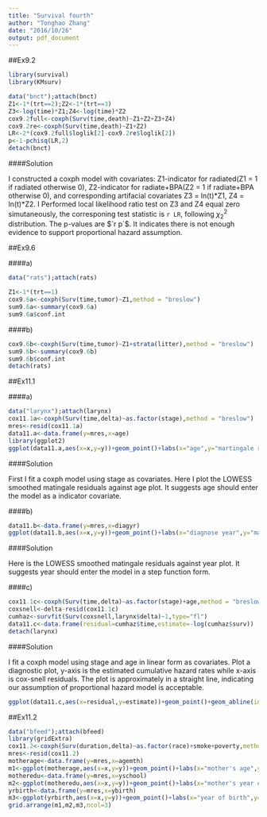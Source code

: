 ```yaml
---
title: "Survival fourth"
author: "Tonghao Zhang"
date: "2016/10/26"
output: pdf_document
---
```


##Ex9.2
```r
library(survival)
library(KMsurv)

data("bnct");attach(bnct)
Z1<-1*(trt==2);Z2<-1*(trt==3)
Z3<-log(time)*Z1;Z4<-log(time)*Z2
cox9.2full<-coxph(Surv(time,death)~Z1+Z2+Z3+Z4)
cox9.2re<-coxph(Surv(time,death)~Z1+Z2)
LR<-2*(cox9.2full$loglik[2]-cox9.2re$loglik[2])
p<-1-pchisq(LR,2)
detach(bnct)
```

####Solution 

I constructed a coxph model with covariates: Z1-indicator for radiated(Z1 = 1 if radiated otherwise 0), Z2-indicator for radiate+BPA(Z2 = 1 if radiate+BPA otherwise 0), and corresponding artifacial covariates Z3 = ln(t)\*Z1, Z4 = ln(t)\*Z2. I Performed local likelihood ratio test on Z3 and Z4 equal zero simutaneously, the corresponing test statistic is `r LR`, following $\chi^2_2$ distribution. The p-values are $`r p`$. It indicates there is not enough evidence to support proportional hazard assumption.



##Ex9.6

####a)
```r
data("rats");attach(rats)

Z1<-1*(trt==1)
cox9.6a<-coxph(Surv(time,tumor)~Z1,method = "breslow")
sum9.6a<-summary(cox9.6a)
sum9.6a$conf.int
```

####b)
```r
cox9.6b<-coxph(Surv(time,tumor)~Z1+strata(litter),method = "breslow")
sum9.6b<-summary(cox9.6b)
sum9.6b$conf.int
detach(rats)
```

##Ex11.1

####a)
```r
data("larynx");attach(larynx)
cox11.1a<-coxph(Surv(time,delta)~as.factor(stage),method = "breslow")
mres<-resid(cox11.1a)
data11.a<-data.frame(y=mres,x=age)
library(ggplot2)
ggplot(data11.a,aes(x=x,y=y))+geom_point()+labs(x="age",y="martingale residuals")+stat_smooth(method = loess)
```

####Solution

First I fit a coxph model using stage as covariates. Here I plot the LOWESS smoothed matingale residuals against age plot. It suggests age should enter the model as a indicator covariate.

####b)
```r
data11.b<-data.frame(y=mres,x=diagyr)
ggplot(data11.b,aes(x=x,y=y))+geom_point()+labs(x="diagnose year",y="martingale residuals")+stat_smooth(method = loess)
```

####Solution

Here is the LOWESS smoothed matingale residuals against year plot. It suggests year should enter the model in a step function form.

####c)
```r
cox11.1c<-coxph(Surv(time,delta)~as.factor(stage)+age,method = "breslow")
coxsnell<-delta-resid(cox11.1c)
cumhaz<-survfit(Surv(coxsnell,larynx$delta)~1,type="fl")
data11.c<-data.frame(residual=cumhaz$time,estimate=-log(cumhaz$surv))
detach(larynx)
```

####Solution 

I fit a coxph model using stage and age in linear form as covariates. Plot a diagnostic plot, y-axis is the estimated cumulative hazard rates while x-axis is cox-snell residuals. The plot is approximately in a straight line, indicating our assumption of proportional hazard model is acceptable.
```r
ggplot(data11.c,aes(x=residual,y=estimate))+geom_point()+geom_abline(intercept=0,slope=1)+labs(y="Estimated Cumulative Hazard Rates",x="Residuals")
```

##Ex11.2

```r
data("bfeed");attach(bfeed)
library(gridExtra)
cox11.2<-coxph(Surv(duration,delta)~as.factor(race)+smoke+poverty,method = "breslow")
mres<-resid(cox11.2)
motherage<-data.frame(y=mres,x=agemth)
m1<-ggplot(motherage,aes(x=x,y=y))+geom_point()+labs(x="mother's age",y="matingale residual")+stat_smooth(method = loess)
motheredu<-data.frame(y=mres,x=yschool)
m2<-ggplot(motheredu,aes(x=x,y=y))+geom_point()+labs(x="mother's year of education",y="matingale residual")+stat_smooth(method = loess)
yrbirth<-data.frame(y=mres,x=ybirth)
m3<-ggplot(yrbirth,aes(x=x,y=y))+geom_point()+labs(x="year of birth",y="matingale residual")+stat_smooth(method = loess)
grid.arrange(m1,m2,m3,ncol=3)
```